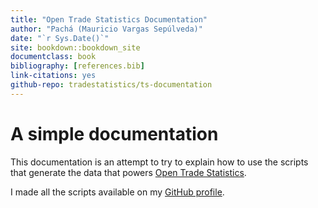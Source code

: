 ```yaml
--- 
title: "Open Trade Statistics Documentation"
author: "Pachá (Mauricio Vargas Sepúlveda)"
date: "`r Sys.Date()`"
site: bookdown::bookdown_site
documentclass: book
bibliography: [references.bib]
link-citations: yes
github-repo: tradestatistics/ts-documentation
---
```


# A simple documentation {-}

This documentation is an attempt to try to explain how to use the scripts that generate the data that powers [Open Trade Statistics](https://aaa/). 

I made all the scripts available on my [GitHub profile](https://github.com/tradestatistics).
